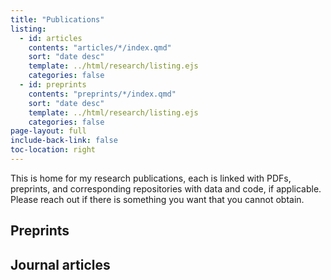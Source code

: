 ```yaml
---
title: "Publications"
listing:
  - id: articles
    contents: "articles/*/index.qmd"
    sort: "date desc"
    template: ../html/research/listing.ejs
    categories: false
  - id: preprints
    contents: "preprints/*/index.qmd"
    sort: "date desc"
    template: ../html/research/listing.ejs
    categories: false
page-layout: full
include-back-link: false
toc-location: right
---
```


This is home for my research publications, each is linked with PDFs, preprints, and corresponding repositories with data and code, if applicable. Please reach out if there is something you want that you cannot obtain.

## Preprints

:::{#preprints}
:::

## Journal articles

::: {#articles}
:::

## 
